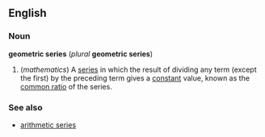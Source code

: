 ==English==
===Noun===
'''geometric series''' (''plural'' '''geometric series''') <!--plural is the same as the singular-->

#(''mathematics'') A [[series]] in which the result of dividing any term (except the first) by the preceding term gives a [[constant]] value, known as the [[common ratio]] of the series.

===See also===
*[[arithmetic series]]